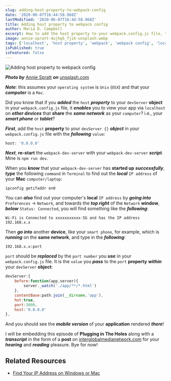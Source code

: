 ```yaml
---
slug: adding-host-property-to-webpack-config
date: '2020-06-07T16:44:58.968Z'
lastModified: '2020-06-07T16:44:58.968Z'
title: Adding host property to webpack config
author: Maria D. Campbell
excerpt: How to add the host property to your webpack.config.js file, thereby permitting you to view your app in localhost on other shared network devices.
image: annie-spratt-4ujhq5_fjik-unsplash.webp
tags: ['localhost', 'host property', 'webpack', 'webpack config', 'local ip address']
isPublished: true
isFeatured: false
---
```


![Adding host property to webpack config](annie-spratt-4ujhq5_fjik-unsplash.webp)

***Photo by*** [Annie Spratt](https://unsplash.com/@anniespratt) ***on*** [unsplash.com](https://unsplash.com/photos/4Ujhq5_fJik)

**_Note_**: this assumes your `operating system` is `Unix` (`OSX`) and that your **_computer_** is a `Mac`.

Did you know that if you **_added_** the `host` **_property_** to your
`devServer` **object** in your `webpack.config.js` file, it **_enables_** you to view your app via `localhost` on **_other devices_** that **share** the **_same network_** as your `computer`? i.e., your **_smart phone_** or **_tablet_**?

**_First_**, add the `host` **property** to your `devServer {}` **_object_** in your `webpack.config.js` file with the **_following_** `value`:

```js
host: '0.0.0.0'
```

**_Next_**, **re-start** the `webpack-dev-server` with your `webpack-dev-server` **_script_**. Mine is `npm run dev`.

When you **_know_** that your `webpack-dev-server` has **started up**
**_successfully_**, **_type_** the following `command` in `Terminal` to find out the **_local_** `IP address` of your **Mac** `computer/laptop`:

```shell
ipconfig getifaddr en0
```

You can **_also_** find out your computer's **local** `IP address` by **_going
into_** `Preferences` -> `Network`, and towards the **_top right_** of the
`Network` **window**, **_below_** `Status: Connected`, you will find something
like the **_following_**:

```shell
Wi-Fi is Connected to xxxxxxxxxxx-5G and has the IP address 192.168.x.x
```

Then **_go into_** another **device**, like your `smart phone`, for example,
which is **_running_** on the **same network**, and type in the **_following_**:

```shell
192.168.x.x:port
```

`port` should be **_replaced_** by the `port number` you **_use_** in your
`webpack.config.js` file. It is the `value` you **_pass_** to the `port`
**property** **_within_** your `devServer` **object**:

```js
devServer:{
    before:function(app,server){
        server._watch('./app/**/*.html')
    },
    contentBase:path.join(__dirname,'app'),
    hot:true,
    port:3000,
    host:'0.0.0.0'
},
```

And you should see the **_mobile version_** of your **application** rendered
**_there_**!

I will be embedding this episode of **Plugging in The Holes** along with a
**_transcript_** in the form of a **post** on
[interglobalmedianetwork.com](https://www.interglobalmedianetwork.com/) for your **_hearing_** and **_reading_** pleasure. Bye for now!

## Related Resources

-   [Find Your IP Address on Windows or Mac](https://www.avg.com/en/signal/find-ip-address)